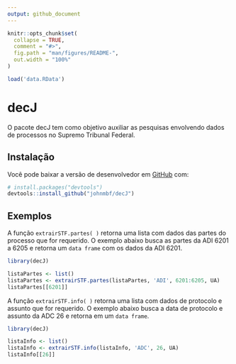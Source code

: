 ```yaml
---
output: github_document
---
```


<!-- README.md is generated from README.Rmd. Please edit that file -->

```r
knitr::opts_chunk$set(
  collapse = TRUE,
  comment = "#>",
  fig.path = "man/figures/README-",
  out.width = "100%"
)
```

```r
load('data.RData')
```


# decJ

<!-- badges: start -->
<!-- badges: end -->

O pacote decJ tem como objetivo auxiliar as pesquisas envolvendo dados de processos no Supremo Tribunal Federal.

## Instalação

Você pode baixar a versão de desenvolvedor em [GitHub](https://github.com/johnmbf/decJ) com:

``` r
# install.packages("devtools")
devtools::install_github("johnmbf/decJ")
```

## Exemplos

A função `extrairSTF.partes( )` retorna uma lista com dados das partes do processo que for requerido. O exemplo abaixo busca as partes da ADI 6201 a 6205 e retorna um `data frame` com os dados da ADI 6201.

```r
library(decJ)

listaPartes <- list()
listaPartes <- extrairSTF.partes(listaPartes, 'ADI', 6201:6205, UA)
listaPartes[[6201]]
```

A função `extrairSTF.info( )` retorna uma lista com dados de protocolo e assunto que for requerido. O exemplo abaixo busca a data de protocolo e assunto da ADC 26 e retorna em um `data frame`.

```r
library(decJ)

listaInfo <- list()
listaInfo <- extrairSTF.info(listaInfo, 'ADC', 26, UA)
listaInfo[[26]]
```

